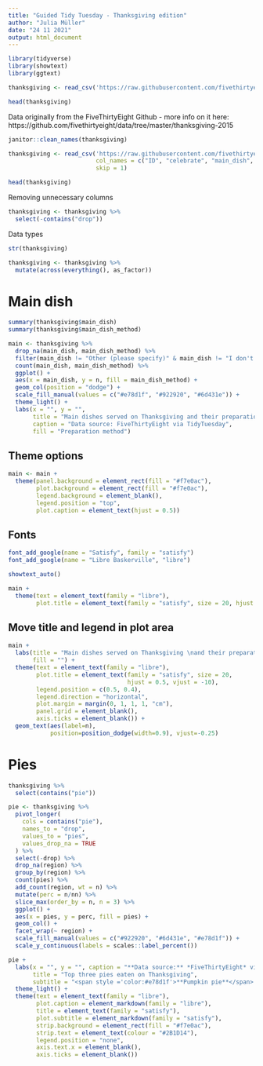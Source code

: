 ```yaml
---
title: "Guided Tidy Tuesday - Thanksgiving edition"
author: "Julia Müller"
date: "24 11 2021"
output: html_document
---
```



```r
library(tidyverse)
library(showtext)
library(ggtext)

thanksgiving <- read_csv('https://raw.githubusercontent.com/fivethirtyeight/data/master/thanksgiving-2015/thanksgiving-2015-poll-data.csv')

head(thanksgiving)
```

Data originally from the FiveThirtyEight Github - more info on it here:
https://github.com/fivethirtyeight/data/tree/master/thanksgiving-2015

```r
janitor::clean_names(thanksgiving)
```

```r
thanksgiving <- read_csv('https://raw.githubusercontent.com/fivethirtyeight/data/master/thanksgiving-2015/thanksgiving-2015-poll-data.csv',
                         col_names = c("ID", "celebrate", "main_dish", "main_dish_other", "main_dish_method", "main_dish_method_other", "stuffing", "stuffing_other", "cranberry", "cranberry_other", "gravy", "side_brussels", "side_carrots", "side_cauliflower", "side_corn", "side_cornbread", "side_fruit_salad", "side_green_beans", "side_mac_cheese", "side_mashed_potatoes", "side_rolls_biscuits", "side_squash", "side_veg_salad", "side_yams", "drop1", "side_other", "pie_apple", "pie_buttermilk", "pie_cherry", "pie_chocolate", "pie_coconut", "pie_lime", "pie_peach", "pie_pecan", "pie_pumpkin", "pie_sweet_potato", "pie_none", "drop2", "pie_other", "dessert_apple_cobbler", "dessert_blondies", "dessert_brownies", "dessert_carrot_cake", "dessert_cheesecake", "dessert_cookies", "dessert_fudge", "dessert_icecream", "dessert_peach_cobbler", "dessert_none", "drop3", "dessert_other", "travel", "celebrate_where", "watch_Macys_parade", "kids_table_age", "meet_friends", "Friendsgiving", "Black_Friday_shop", "work_retail", "work_Black_Friday", "living_situation", "age", "gender", "combined_household_income", "region"),
                         skip = 1)

head(thanksgiving)
```

Removing unnecessary columns
```r
thanksgiving <- thanksgiving %>% 
  select(-contains("drop"))
```

Data types
```r
str(thanksgiving)

thanksgiving <- thanksgiving %>% 
  mutate(across(everything(), as_factor))
```

# Main dish
```r
summary(thanksgiving$main_dish)
summary(thanksgiving$main_dish_method)

main <- thanksgiving %>% 
  drop_na(main_dish, main_dish_method) %>% 
  filter(main_dish != "Other (please specify)" & main_dish != "I don't know" & main_dish_method != "Other (please specify)" & main_dish_method != "I don't know") %>% 
  count(main_dish, main_dish_method) %>% 
  ggplot() +
  aes(x = main_dish, y = n, fill = main_dish_method) +
  geom_col(position = "dodge") +
  scale_fill_manual(values = c("#e78d1f", "#922920", "#6d431e")) +
  theme_light() +
  labs(x = "", y = "",
       title = "Main dishes served on Thanksgiving and their preparation methods",
       caption = "Data source: FiveThirtyEight via TidyTuesday",
       fill = "Preparation method")
```

## Theme options
```r
main <- main +
  theme(panel.background = element_rect(fill = "#f7e0ac"),
        plot.background = element_rect(fill = "#f7e0ac"),
        legend.background = element_blank(),
        legend.position = "top",
        plot.caption = element_text(hjust = 0.5))
```

## Fonts
```r
font_add_google(name = "Satisfy", family = "satisfy")
font_add_google(name = "Libre Baskerville", "libre")

showtext_auto()
```

```r
main +
  theme(text = element_text(family = "libre"),
        plot.title = element_text(family = "satisfy", size = 20, hjust = 0.5))
```

## Move title and legend in plot area
```r
main +
  labs(title = "Main dishes served on Thanksgiving \nand their preparation methods:",
       fill = "") +
  theme(text = element_text(family = "libre"),
        plot.title = element_text(family = "satisfy", size = 20, 
                                  hjust = 0.5, vjust = -10),
        legend.position = c(0.5, 0.4),
        legend.direction = "horizontal",
        plot.margin = margin(0, 1, 1, 1, "cm"),
        panel.grid = element_blank(),
        axis.ticks = element_blank()) +
  geom_text(aes(label=n), 
            position=position_dodge(width=0.9), vjust=-0.25)
```

# Pies
```r
thanksgiving %>% 
  select(contains("pie")) 

pie <- thanksgiving %>% 
  pivot_longer(
    cols = contains("pie"),
    names_to = "drop",
    values_to = "pies",
    values_drop_na = TRUE
  ) %>% 
  select(-drop) %>% 
  drop_na(region) %>% 
  group_by(region) %>% 
  count(pies) %>% 
  add_count(region, wt = n) %>% 
  mutate(perc = n/nn) %>% 
  slice_max(order_by = n, n = 3) %>% 
  ggplot() +
  aes(x = pies, y = perc, fill = pies) +
  geom_col() + 
  facet_wrap(~ region) +
  scale_fill_manual(values = c("#922920", "#6d431e", "#e78d1f")) +
  scale_y_continuous(labels = scales::label_percent())
```

```r
pie +
  labs(x = "", y = "", caption = "**Data source:** *FiveThirtyEight* via TidyTuesday",
       title = "Top three pies eaten on Thanksgiving",
       subtitle = "<span style ='color:#e78d1f'>**Pumpkin pie**</span> is the most popular option in all regions, <br>but <span style ='color:#922920'>**apple pie**</span> and <span style ='color:#6d431e'>**pecan pie**</span> are also popular (and delicious!)") +
  theme_light() +
  theme(text = element_text(family = "libre"),
        plot.caption = element_markdown(family = "libre"),
        title = element_text(family = "satisfy"),
        plot.subtitle = element_markdown(family = "satisfy"),
        strip.background = element_rect(fill = "#f7e0ac"),
        strip.text = element_text(colour = "#2B1D14"),
        legend.position = "none",
        axis.text.x = element_blank(),
        axis.ticks = element_blank())
```




